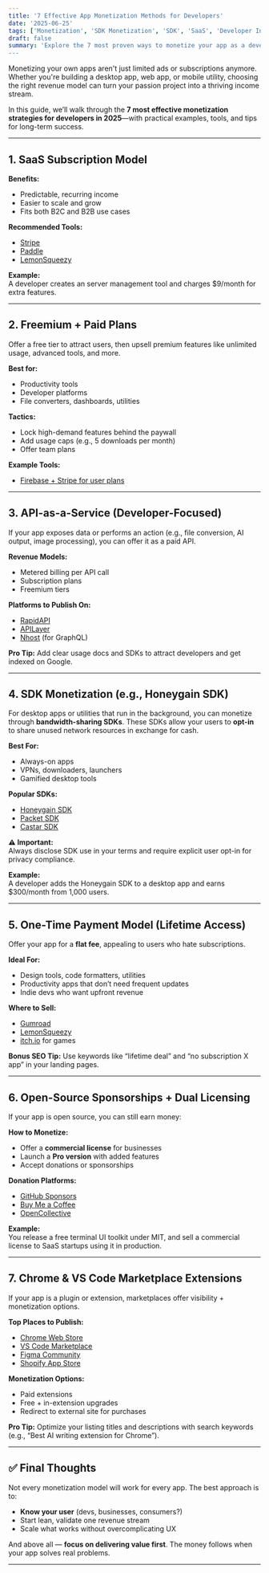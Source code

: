 ```yaml
---
title: '7 Effective App Monetization Methods for Developers'
date: '2025-06-25'
tags: ['Monetization', 'SDK Monetization', 'SDK', 'SaaS', 'Developer Income']
draft: false
summary: 'Explore the 7 most proven ways to monetize your app as a developer—from SaaS and freemium models to passive SDK income. Actionable tips and tools included.''
---
```


Monetizing your own apps aren't just limited ads or subscriptions anymore. Whether you're building a desktop app, web app, or mobile utility, choosing the right revenue model can turn your passion project into a thriving income stream.

In this guide, we’ll walk through the **7 most effective monetization strategies for developers in 2025**—with practical examples, tools, and tips for long-term success.

---

## 1. SaaS Subscription Model

**Benefits:**

- Predictable, recurring income
- Easier to scale and grow
- Fits both B2C and B2B use cases

**Recommended Tools:**

- [Stripe](https://stripe.com)
- [Paddle](https://paddle.com)
- [LemonSqueezy](https://lemonsqueezy.com)

**Example:**  
A developer creates an server management tool and charges $9/month for extra features.

---

## 2. Freemium + Paid Plans

Offer a free tier to attract users, then upsell premium features like unlimited usage, advanced tools, and more.

**Best for:**

- Productivity tools
- Developer platforms
- File converters, dashboards, utilities

**Tactics:**

- Lock high-demand features behind the paywall
- Add usage caps (e.g., 5 downloads per month)
- Offer team plans

**Example Tools:**

- [Firebase + Stripe for user plans](https://firebase.google.com/docs/auth)

---

## 3. API-as-a-Service (Developer-Focused)

If your app exposes data or performs an action (e.g., file conversion, AI output, image processing), you can offer it as a paid API.

**Revenue Models:**

- Metered billing per API call
- Subscription plans
- Freemium tiers

**Platforms to Publish On:**

- [RapidAPI](https://rapidapi.com)
- [APILayer](https://apilayer.com)
- [Nhost](https://nhost.io) (for GraphQL)

**Pro Tip:** Add clear usage docs and SDKs to attract developers and get indexed on Google.

---

## 4. SDK Monetization (e.g., Honeygain SDK)

For desktop apps or utilities that run in the background, you can monetize through **bandwidth-sharing SDKs**. These SDKs allow your users to **opt-in** to share unused network resources in exchange for cash.

**Best For:**

- Always-on apps
- VPNs, downloaders, launchers
- Gamified desktop tools

**Popular SDKs:**

- [Honeygain SDK](https://www.honeygain.com/sdk/)
- [Packet SDK](https://packetsdk.com/?r=INz90fyW)
- [Castar SDK](https://www.castarsdk.com/register?c=24441a1f)

**⚠️ Important:**  
Always disclose SDK use in your terms and require explicit user opt-in for privacy compliance.

**Example:**  
A developer adds the Honeygain SDK to a desktop app and earns $300/month from 1,000 users.

---

## 5. One-Time Payment Model (Lifetime Access)

Offer your app for a **flat fee**, appealing to users who hate subscriptions.

**Ideal For:**

- Design tools, code formatters, utilities
- Productivity apps that don’t need frequent updates
- Indie devs who want upfront revenue

**Where to Sell:**

- [Gumroad](https://gumroad.com)
- [LemonSqueezy](https://lemonsqueezy.com)
- [itch.io](https://itch.io) for games

**Bonus SEO Tip:** Use keywords like “lifetime deal” and “no subscription X app” in your landing pages.

---

## 6. Open-Source Sponsorships + Dual Licensing

If your app is open source, you can still earn money:

**How to Monetize:**

- Offer a **commercial license** for businesses
- Launch a **Pro version** with added features
- Accept donations or sponsorships

**Donation Platforms:**

- [GitHub Sponsors](https://github.com/sponsors)
- [Buy Me a Coffee](https://buymeacoffee.com)
- [OpenCollective](https://opencollective.com)

**Example:**  
You release a free terminal UI toolkit under MIT, and sell a commercial license to SaaS startups using it in production.

---

## 7. Chrome & VS Code Marketplace Extensions

If your app is a plugin or extension, marketplaces offer visibility + monetization options.

**Top Places to Publish:**

- [Chrome Web Store](https://chrome.google.com/webstore)
- [VS Code Marketplace](https://marketplace.visualstudio.com)
- [Figma Community](https://www.figma.com/community)
- [Shopify App Store](https://apps.shopify.com)

**Monetization Options:**

- Paid extensions
- Free + in-extension upgrades
- Redirect to external site for purchases

**Pro Tip:** Optimize your listing titles and descriptions with search keywords (e.g., “Best AI writing extension for Chrome”).

---

## ✅ Final Thoughts

Not every monetization model will work for every app. The best approach is to:

- **Know your user** (devs, businesses, consumers?)
- Start lean, validate one revenue stream
- Scale what works without overcomplicating UX

And above all — **focus on delivering value first**. The money follows when your app solves real problems.

---
